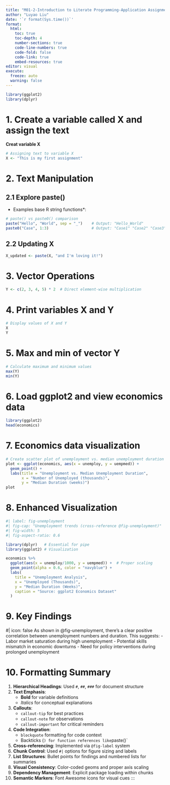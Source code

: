 ```yaml
---
title: "M01-2-Introduction to Literate Programming-Application Assignment"
author: "Luyao Liu"
date: '`r format(Sys.time())`'
format: 
  html: 
    toc: true
    toc-depth: 4
    number-sections: true
    code-line-numbers: true
    code-fold: false
    code-link: true
    embed-resources: true
editor: visual
execute: 
  freeze: auto
  warning: false
---
```

```R
library(ggplot2)
library(dplyr)
```

# 1. Create a variable called X and assign the text

**Creat variable X**
```r
# Assigning text to variable X
X <- "This is my first assignment"
```

# 2. Text Manipulation

## 2.1 Explore paste()

* Examples base R string functions*:
```r
# paste() vs paste0() comparison
paste("Hello", "World", sep = "_")    # Output: "Hello_World"
paste0("Case", 1:3)                   # Output: "Case1" "Case2" "Case3"
```

## 2.2 Updating X 
```r
X_updated <- paste(X, "and I'm loving it!")
```

# 3. Vector Operations 
```r
Y <- c(2, 3, 4, 5) * 2  # Direct element-wise multiplication
```


# 4. Print variables X and Y
```r
# Display values of X and Y
X
Y
```

# 5. Max and min of vector Y
```r
# Calculate maximum and minimum values
max(Y)
min(Y)
```

# 6. Load ggplot2 and view economics data
```r
library(ggplot2)
head(economics)
```

# 7. Economics data visualization
```r
# Create scatter plot of unemployment vs. median unemployment duration
plot <- ggplot(economics, aes(x = unemploy, y = uempmed)) +
  geom_point() +
  labs(title = "Unemployment vs. Median Unemployment Duration",
       x = "Number of Unemployed (thousands)",
       y = "Median Duration (weeks)")
plot
```

# 8. Enhanced Visualization 

```r
#| label: fig-unemployment
#| fig-cap: "Unemployment trends (cross-reference @fig-unemployment)"
#| fig-width: 5
#| fig-aspect-ratio: 0.6

library(dplyr)   # Essential for pipe
library(ggplot2) # Visualization

economics %>%
  ggplot(aes(x = unemploy/1000, y = uempmed)) +  # Proper scaling
  geom_point(alpha = 0.6, color = "navyblue") +
  labs(
    title = "Unemployment Analysis",
    x = "Unemployed (Thousands)",
    y = "Median Duration (Weeks)",
    caption = "Source: ggplot2 Economics Dataset"
  )
```

# 9. Key Findings 

::: {.callout-note}
#| icon: false
As shown in @fig-unemployment, there's a clear positive correlation between unemployment numbers and duration. This suggests:
- Labor market saturation during high unemployment
- Potential skills mismatch in economic downturns
- Need for policy interventions during prolonged unemployment
:::

# 10. Formatting Summary 

1. **Hierarchical Headings**: Used `#`, `##`, `###` for document structure  
2. **Text Emphasis**:  
   - **Bold** for variable definitions  
   - *Italics* for conceptual explanations  
3. **Callouts**:  
   - `callout-tip` for best practices  
   - `callout-note` for observations  
   - `callout-important` for critical reminders  
4. **Code Integration**:  
   - `blockquote` formatting for code context  
   - Backticks (`) for function references like `paste()`  
5. **Cross-referencing**: Implemented via `@fig-label` system  
6. **Chunk Control**: Used `#|` options for figure sizing and labels  
7. **List Structures**: Bullet points for findings and numbered lists for summaries  
8. **Visual Consistency**: Color-coded geoms and proper axis scaling  
9. **Dependency Management**: Explicit package loading within chunks  
10. **Semantic Markers**: Font Awesome icons for visual cues
:::


